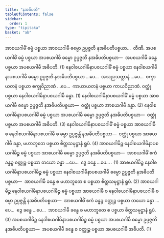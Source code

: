 ```yaml
---
title: "နအဓိပတိ"
tableOfContents: false
sidebar:
  order: 1
type: "tipitaka"
basket: "ab"
---
```



<DynamicBreadcrumb />

<Division number="28">

<Paragraph number="1507">
အာစယဂါမိံ ဓမ္မံ ပစ္စယာ အာစယဂါမီ ဓမ္မော ဥပ္ပဇ္ဇတိ နအဓိပတိပစ္စယာ…  တီဏိ.
</Paragraph>

<Paragraph number="1508">
အပစယဂါမိံ ဓမ္မံ ပစ္စယာ အပစယဂါမီ ဓမ္မော ဥပ္ပဇ္ဇတိ နအဓိပတိပစ္စယာ—  အပစယဂါမီ ခန္ဓေ ပစ္စယာ အပစယဂါမီ အဓိပတိ. (1)
</Paragraph>

<Paragraph number="1509">
နေဝါစယဂါမိနာပစယဂါမိံ ဓမ္မံ ပစ္စယာ နေဝါစယဂါမိနာပစယဂါမီ ဓမ္မော ဥပ္ပဇ္ဇတိ နအဓိပတိပစ္စယာ …ပေ…  အသညသတ္တာနံ …ပေ…  စက္ခာယတနံ ပစ္စယာ စက္ခုဝိညာဏံ …ပေ…  ကာယာယတနံ ပစ္စယာ ကာယဝိညာဏံ. ဝတ္ထုံ ပစ္စယာ နေဝါစယဂါမိနာပစယဂါမီ ခန္ဓာ. (1)
</Paragraph>

<Paragraph number="1510">
နေဝါစယဂါမိနာပစယဂါမိံ ဓမ္မံ ပစ္စယာ အာစယဂါမီ ဓမ္မော ဥပ္ပဇ္ဇတိ နအဓိပတိပစ္စယာ—  ဝတ္ထုံ ပစ္စယာ အာစယဂါမီ ခန္ဓာ. (2)
</Paragraph>

<Paragraph number="1511">
နေဝါစယဂါမိနာပစယဂါမိံ ဓမ္မံ ပစ္စယာ အပစယဂါမီ ဓမ္မော ဥပ္ပဇ္ဇတိ နအဓိပတိပစ္စယာ—  ဝတ္ထုံ ပစ္စယာ အပစယဂါမီ အဓိပတိ. (3)
</Paragraph>

<Paragraph number="1512">
နေဝါစယဂါမိနာပစယဂါမိံ ဓမ္မံ ပစ္စယာ အာစယဂါမီ စ နေဝါစယဂါမိနာပစယဂါမီ စ ဓမ္မာ ဥပ္ပဇ္ဇန္တိ နအဓိပတိပစ္စယာ—  ဝတ္ထုံ ပစ္စယာ အာစယဂါမီ ခန္ဓာ, မဟာဘူတေ ပစ္စယာ စိတ္တသမုဋ္ဌာနံ ရူပံ. (4)
</Paragraph>

</Division>
<Division number="29">

<Paragraph number="1513">
အာစယဂါမိဉ္စ နေဝါစယဂါမိနာပစယဂါမိဉ္စ ဓမ္မံ ပစ္စယာ အာစယဂါမီ ဓမ္မော ဥပ္ပဇ္ဇတိ နအဓိပတိပစ္စယာ—  အာစယဂါမိံ ဧကံ ခန္ဓဉ္စ ဝတ္ထုဉ္စ ပစ္စယာ တယော ခန္ဓာ …ပေ…  ဒွေ ခန္ဓေ …ပေ… . (1)
</Paragraph>

<Paragraph number="1514">
အာစယဂါမိဉ္စ နေဝါစယဂါမိနာပစယဂါမိဉ္စ ဓမ္မံ ပစ္စယာ နေဝါစယဂါမိနာပစယဂါမီ ဓမ္မော ဥပ္ပဇ္ဇတိ နအဓိပတိပစ္စယာ—  အာစယဂါမီ ခန္ဓေ စ မဟာဘူတေ စ ပစ္စယာ စိတ္တသမုဋ္ဌာနံ ရူပံ. (2)
</Paragraph>

<Paragraph number="1515">
အာစယဂါမိဉ္စ နေဝါစယဂါမိနာပစယဂါမိဉ္စ ဓမ္မံ ပစ္စယာ အာစယဂါမီ စ နေဝါစယဂါမိနာပစယဂါမီ စ ဓမ္မာ ဥပ္ပဇ္ဇန္တိ နအဓိပတိပစ္စယာ—  အာစယဂါမိံ ဧကံ ခန္ဓဉ္စ ဝတ္ထုဉ္စ ပစ္စယာ တယော ခန္ဓာ …ပေ…  ဒွေ ခန္ဓေ …ပေ…  အာစယဂါမီ ခန္ဓေ စ မဟာဘူတေ စ ပစ္စယာ စိတ္တသမုဋ္ဌာနံ ရူပံ. (3)
</Paragraph>

<Paragraph number="1516">
အပစယဂါမိဉ္စ နေဝါစယဂါမိနာပစယဂါမိဉ္စ ဓမ္မံ ပစ္စယာ အပစယဂါမီ ဓမ္မော ဥပ္ပဇ္ဇတိ နအဓိပတိပစ္စယာ—  အပစယဂါမီ ခန္ဓေ စ ဝတ္ထုဉ္စ ပစ္စယာ အပစယဂါမီ အဓိပတိ. (1)
</Paragraph>
</Division>